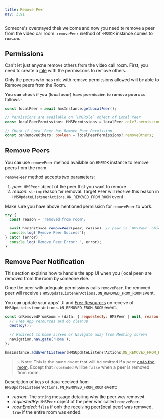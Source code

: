 ```yaml
---
title: Remove Peer
nav: 3.91
---
```


Someone's overstayed their welcome and now you need to remove a peer from the video call room. `removePeer` method of `HMSSDK` instance comes to rescue.


## Permissions

Can't let just anyone remove others from the video call room. First, you need to create a [role](../foundation/templates-and-roles) with the permissions to remove others.

Only the peers who has role with remove permissions allowed will be able to Remove peers from the Room.

You can check if you (local peer) have permission to remove peers as follows -

```ts
const localPeer = await hmsInstance.getLocalPeer();

// Permissions are available on `HMSRole` object of Local Peer
const localPeerPermissions: HMSPermissions = localPeer.role?.permissions;

// Check if Local Peer has Remove Peer Permission
const canRemoveOthers: boolean = localPeerPermissions?.removeOthers;
```


## Remove Peers

You can use `removePeer` method available on `HMSSDK` instance to remove peers from the room.

`removePeer` method accepts two parameters:

1. _peer_: `HMSPeer` object of the peer that you want to remove
2. _reason_: `string` reason for removal. Target Peer will receive this reason in `HMSUpdateListenerActions.ON_REMOVED_FROM_ROOM` event

Make sure you have above mentioned permission for `removePeer` to work.

```js
try {
  const reason = 'removed from room';

  await hmsInstance.removePeer(peer, reason); // peer is `HMSPeer` object of the peer to remove
  console.log('Remove Peer Success');
} catch (error) {
  console.log('Remove Peer Error: ', error);
}
```


## Remove Peer Notification

This section explains how to handle the app UI when you (local peer) are removed from the room by someone else.

Once the peer with adequate permissions calls `removePeer`, the removed peer will receive a `HMSUpdateListenerActions.ON_REMOVED_FROM_ROOM` event.

You can update your apps' UI and [Free Resources](./release-resources) on receive of `HMSUpdateListenerActions.ON_REMOVED_FROM_ROOM` event.

```js
const onRemovedFromRoom = (data: { requestedBy: HMSPeer | null, reason: string; roomEnded: boolean; }) => {
  // Free App resources and do cleanup
  destroy();

  // Redirect to home screen or Navigate away from Meeting screen
  navigation.navigate('Home');
};

hmsInstance.addEventListener(HMSUpdateListenerActions.ON_REMOVED_FROM_ROOM, onRemovedFromRoom);
```

> 💡 Note: This is the same event that will be emitted if a peer [ends the room](./end-room). Except that `roomEnded` will be `false` when a peer is removed from room.

Description of keys of data received from `HMSUpdateListenerActions.ON_REMOVED_FROM_ROOM` event:

-   _reason_: The `string` message detailing why the peer was removed.
-   _requestedBy_: `HMSPeer` object of the peer who called `removePeer`.
-   _roomEnded_: `false` if only the receiving peer(local peer) was removed. `true` if the entire room was ended.

